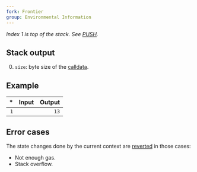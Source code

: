 ```yaml
---
fork: Frontier
group: Environmental Information
---
```


*Index 1 is top of the stack. See [PUSH](/#60).*

## Stack output

0. `size`: byte size of the [calldata](/about).

## Example

| * | Input | Output |
|--:|------:|-------:|
| `1` | | `13` |

## Error cases

The state changes done by the current context are [reverted](#FD) in those cases:
- Not enough gas.
- Stack overflow.
